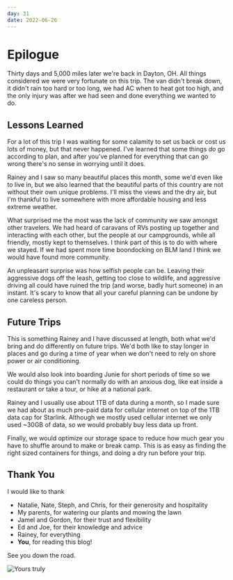 ```yaml
---
day: 31
date: 2022-06-26
---
```


# Epilogue

Thirty days and 5,000 miles later we're back in Dayton, OH. All things considered we were very fortunate on this trip. The van didn't break down, it didn't rain too hard or too long, we had AC when to heat got too high, and the only injury was after we had seen and done everything we wanted to do.

## Lessons Learned

For a lot of this trip I was waiting for some calamity to set us back or cost us lots of money, but that never happened. I've learned that some things _do_ go according to plan, and after you've planned for everything that can go wrong there's no sense in worrying until it does.

Rainey and I saw so many beautiful places this month, some we'd even like to live in, but we also learned that the beautiful parts of this country are not without their own unique problems. I'll miss the views and the dry air, but I'm thankful to live somewhere with more affordable housing and less extreme weather.

What surprised me the most was the lack of community we saw amongst other travelers. We had heard of caravans of RVs posting up together and interacting with each other, but the people at our campgrounds, while all friendly, mostly kept to themselves. I think part of this is to do with where we stayed. If we had spent more time boondocking on BLM land I think we would have found more community.

An unpleasant surprise was how selfish people can be. Leaving their aggressive dogs off the leash, getting too close to wildlife, and aggressive driving all could have ruined the trip (and worse, badly hurt someone) in an instant. It's scary to know that all your careful planning can be undone by one careless person.

## Future Trips

This is something Rainey and I have discussed at length, both what we'd bring and do differently on future trips. We'd both like to stay longer in places and go during a time of year when we don't need to rely on shore power or air conditioning.

We would also look into boarding Junie for short periods of time so we could do things you can't normally do with an anxious dog, like eat inside a restaurant or take a tour, or hike at a national park.

Rainey and I usually use about 1TB of data during a month, so I made sure we had about as much pre-paid data for cellular internet on top of the 1TB data cap for Starlink. Although we mostly used cellular internet we only used ~30GB of data, so we would probably buy less data up front.

Finally, we would optimize our storage space to reduce how much gear you have to shuffle around to make or break camp. This is as easy as finding the right sized containers for things, and doing a dry run before your trip.

## Thank You

I would like to thank

- Natalie, Nate, Steph, and Chris, for their generosity and hospitality
- My parents, for watering our plants and mowing the lawn
- Jamel and Gordon, for their trust and flexibility
- Ed and Joe, for their knowledge and advice
- Rainey, for everything
- **You**, for reading this blog!

See you down the road.

<Image src="/images/matt_and_rainey.jpg" alt="Yours truly" small />
